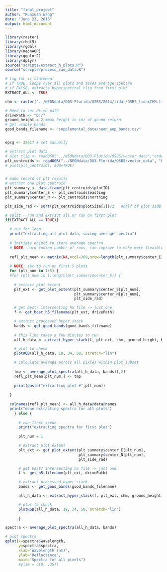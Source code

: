 ```yaml
---
title: "final_project"
author: "Kunxuan Wang"
date: "June 23, 2016"
output: html_document
---
```


```r
library(raster)
library(rhdf5)
library(rgdal)
library(neonAOP)
library(ggplot2)
library(dplyr)
source("scripts/extract_h_plots.R")
source("scripts/process_raw_data.R")

```

```r

# tag for if statement
# if TRUE, loops over all plots and saves average spectra
# if FALSE, extracts hyperspectral clip from first plot
EXTRACT_ALL <- TRUE

chm <- raster("../NEONdata/D03-Florida/OSBS/2014/lidar/OSBS_lidarCHM.tif")

# Need to set drive path
drivePath <- "D:/"
ground_height = 2 #max height in (m) of gound return
# get usable bands
good_bands_filename <- "supplemental_data/neon_aop_bands.csv"


epsg <- 32617 # set manually

# extract plot data
# plot_clip <- readOGR("../NEONdata/D03-Florida/OSBS/vector_data","ordway-crop-20140507-150703")
plt_centroids <- readOGR("../NEONdata/D03-Florida/OSBS/vector_data", "OSBS_PlotCentroids")
# plot(plt_centroids, add=TRUE)


# make record of plt results
# extract one plot centroid
plt_summary <- data.frame(plt_centroids$plotID)
plt_summary$center_E <- plt_centroids$easting
plt_summary$center_N <- plt_centroids$northing

plt_side_rad <- sqrt(plt_centroids$plotSize[1])/2   #half of plot side length

# split - run and extract all or run on first plot
if(EXTRACT_ALL == TRUE){
  
  # run for loop
  print("extracting all plot data, saving average spectra")
  
  # initiate object to store average spectra
  # NOTE: hard coding number of rows, can improve to make more flexible
  
  refl_plt_mean <- matrix(NA,ncol=369,nrow=length(plt_summary$center_E))
  
  # NOTE: set to run on first 5 plots
  for (plt_num in 1:5) {
  #for (plt_num in 1:length(plt_summary$center_E)) {
    
    # extract plot extent
    plt_ext <- get_plot_extent(plt_summary$center_E[plt_num],
                               plt_summary$center_N[plt_num],
                               plt_side_rad)

    # get best? intersecting h5 file -> just one
    f <- get_best_h5_filename(plt_ext, drivePath)

    # extract processed hyper stack
    bands <- get_good_bands(good_bands_filename)
    
    # this line takes a few minutes to run
    all_h_data <- extract_hyper_stack(f, plt_ext, chm, ground_height, bands)

    # plot to check
    plotRGB(all_h_data, 19, 34, 58, stretch="lin")

    # calculate average across all pixles within plot subset
    
    tmp <- average_plot_spectra(all_h_data, bands)[,2]
    refl_plt_mean[plt_num,] <- tmp
    
    print(paste("extracting plot #",plt_num))
    
  }
  
  colnames(refl_plt_mean) <- all_h_data@data@names
  print("done extracting spectra for all plots")
    } else {
      
      # run first scene
      print("extracting spectra for first plot")
      
      plt_num = 1

      # extract plot extent
      plt_ext <- get_plot_extent(plt_summary$center_E[plt_num],
                                 plt_summary$center_N[plt_num],
                                 plt_side_rad)

      # get best? intersecting h5 file -> just one
      f <- get_h5_filename(plt_ext, drivePath)

      # extract processed hyper stack
      bands <- get_good_bands(good_bands_filename)

      all_h_data <- extract_hyper_stack(f, plt_ext, chm, ground_height, bands)

      # plot to check
      plotRGB(all_h_data, 19, 34, 58, stretch="lin")
      
      }

```

```r
spectra <- average_plot_spectra(all_h_data, bands)

# plot spectra
qplot(x=spectra$wavelength,
      y=spectra$spectra,
      xlab="Wavelength (nm)",
      ylab="Reflectance",
      main="Spectra for all pixels")
      #ylim = c(0, .35))

```

